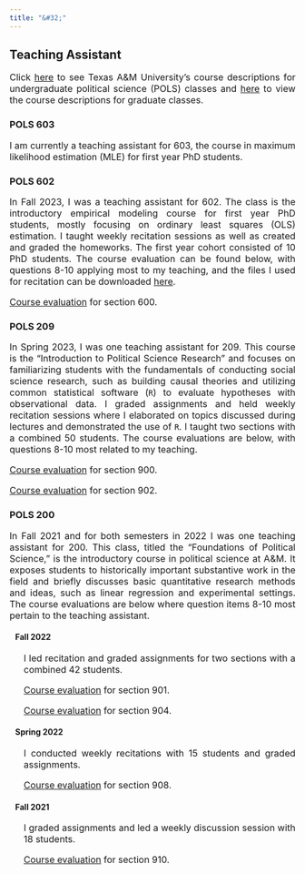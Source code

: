 ```yaml
---
title: "&#32;"
---
```

<head> <meta Nicholas Norfleet Ray/>
  <!-- Google tag (gtag.js) -->
  <script async src="https://www.googletagmanager.com/gtag/js?id=G-2BJ6GPSDGY"></script>
  <script>
    window.dataLayer = window.dataLayer || [];
    function gtag(){dataLayer.push(arguments);}
    gtag('js', new Date());
    gtag('config', 'G-2BJ6GPSDGY');
  </script>
  <meta Teaching/>
  <meta Classes/>
</head>
<section>
  <h1> Teaching Assistant </h1>
    <p align="justify" style="font-size:16px;"> Click <a href=https://catalog.tamu.edu/undergraduate/course-descriptions/pols/ >here</a> to see Texas A&M University's course descriptions for undergraduate political science (POLS) classes and <a href=https://catalog.tamu.edu/graduate/course-descriptions/pols/ >here</a> to view the course descriptions for graduate classes. </p>
    <h3> POLS 603 </h3>
    <p align="justify" style="font-size:16px;"> I am currently a teaching assistant for 603, the course in maximum likelihood estimation (MLE) for first year PhD students. </p>
    <h3> POLS 602 </h3>
    <p align="justify" style="font-size:16px;"> In Fall 2023, I was a teaching assistant for 602. The class is the introductory empirical modeling course for first year PhD students, mostly focusing on ordinary least squares (OLS) estimation. I taught weekly recitation sessions as well as created and graded the homeworks. The first year cohort consisted of 10 PhD students. The course evaluation can be found below, with questions 8-10 applying most to my teaching, and the files I used for recitation can be downloaded <a href=teaching_files/Recitations.zip >here</a>. </p>
    <p align="justify" style="font-size:16px;"> <a href=teaching_files/602_evaluation.pdf >Course evaluation</a> for section 600. </p>
    <h3> POLS 209 </h3>
    <p align="justify" style="font-size:16px;"> In Spring 2023, I was one teaching assistant for 209. This course is the "Introduction to Political Science Research" and focuses on familiarizing students with the fundamentals of conducting social science research, such as building causal theories and utilizing common statistical software (`R`) to evaluate hypotheses with observational data. I graded assignments and held weekly recitation sessions where I elaborated on topics discussed during lectures and demonstrated the use of `R`. I taught two sections with a combined 50 students. The course evaluations are below, with questions 8-10 most related to my teaching. </p>
    <p align="justify" style="font-size:16px;"> <a href=teaching_files/209_900_evaluation.pdf >Course evaluation</a> for section 900. </p>
    <p align="justify" style="font-size:16px;"> <a href=teaching_files/209_900_evaluation.pdf >Course evaluation</a> for section 902. </p>
    <h3> POLS 200 </h3>
    <p align="justify" style="font-size:16px;"> In Fall 2021 and for both semesters in 2022 I was one teaching assistant for 200. This class, titled the "Foundations of Political Science," is the introductory course in political science at A&M. It exposes students to historically important substantive work in the field and briefly discusses basic quantitative research methods and ideas, such as linear regression and experimental settings. The course evaluations are below where question items 8-10 most pertain to the teaching assistant.
    </p>
    <h4 style="margin-left: 10px;"> Fall 2022 </h4>
    <p align="justify" style="font-size:16px;margin-left: 25px;"> I led recitation and graded assignments for two sections with a combined 42 students. </p> 
    <p align="justify" style="font-size:16px;margin-left: 25px;"> <a href=teaching_files/Fall_2022_901_Evaluation.pdf >Course evaluation</a> for section 901. </p>
    <p align="justify" style="font-size:16px;margin-left: 25px;"> <a href=teaching_files/Fall_2022_904_Evaluation.pdf >Course evaluation</a> for section 904. </p>
    <h4 style="margin-left: 10px;"> Spring 2022 </h4>
    <p align="justify" style="font-size:16px;margin-left: 25px;"> I conducted weekly recitations with 15 students and graded assignments.</p>
    <p align="justify" style="font-size:16px;margin-left: 25px;"> <a href=teaching_files/Spring_2022_Evaluation.pdf >Course evaluation</a> for section 908.
    </p>
    <h4 style="margin-left: 10px;"> Fall 2021 </h4>
    <p align="justify" style="font-size:16px;margin-left: 25px;"> I graded assignments and led a weekly discussion session with 18 students.</p>
    <p align="justify" style="font-size:16px;margin-left: 25px;"> <a href=teaching_files/Fall_2021_Evaluation.pdf >Course evaluation</a> for section 910.
    </p>
</section>